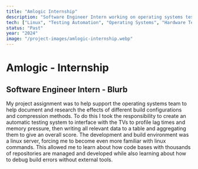 ```yaml
---
title: "Amlogic Internship"
description: "Software Engineer Intern working on operating systems testing and automation"
tech: ["Linux", "Testing Automation", "Operating Systems", "Hardware Testing"]
status: "Past"
year: "2024"
image: "/project-images/amlogic-internship.webp"
---
```


# Amlogic - Internship

## Software Engineer Intern - Blurb

My project assignment was to help support the operating systems team to help document and research the effects of different build configurations and compression methods. To do this I took the responsibility to create an automatic testing system to interface with the TVs to profile lag times and memory pressure, then writing all relevant data to a table and aggregating them to give an overall score. The development and build environment was a linux server, forcing me to become even more familiar with linux commands. This allowed me to learn about how code bases with thousands of repositories are managed and developed while also learning about how to debug build errors without external tools.
